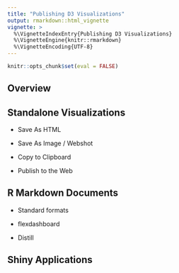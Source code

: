 ```yaml
---
title: "Publishing D3 Visualizations"
output: rmarkdown::html_vignette
vignette: >
  %\VignetteIndexEntry{Publishing D3 Visualizations}
  %\VignetteEngine{knitr::rmarkdown}
  %\VignetteEncoding{UTF-8}
---
```


```r
knitr::opts_chunk$set(eval = FALSE)
```

## Overview


## Standalone Visualizations

- Save As HTML

- Save As Image / Webshot

- Copy to Clipboard

- Publish to the Web

## R Markdown Documents

- Standard formats

- flexdashboard

- Distill

## Shiny Applications









